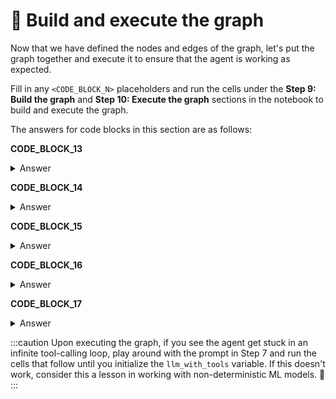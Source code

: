 # 👐 Build and execute the graph

Now that we have defined the nodes and edges of the graph, let's put the graph together and execute it to ensure that the agent is working as expected. 

Fill in any `<CODE_BLOCK_N>` placeholders and run the cells under the **Step 9: Build the graph** and **Step 10: Execute the graph** sections in the notebook to build and execute the graph.

The answers for code blocks in this section are as follows:

**CODE_BLOCK_13**

<details>
<summary>Answer</summary>
<div>
```python
graph.add_node("agent", agent)
```
</div>
</details>

**CODE_BLOCK_14**

<details>
<summary>Answer</summary>
<div>
```python
graph.add_node("tools", tool_node)
```
</div>
</details>

**CODE_BLOCK_15**

<details>
<summary>Answer</summary>
<div>
```python
graph.add_edge(START, "agent")
```
</div>
</details>

**CODE_BLOCK_16**

<details>
<summary>Answer</summary>
<div>
```python
graph.add_edge("tools", "agent")
```
</div>
</details>

**CODE_BLOCK_17**

<details>
<summary>Answer</summary>
<div>
```python
graph.add_conditional_edges(
    "agent",
    route_tools,
    {"tools": "tools", END: END},
)
```
</div>
</details>

:::caution
Upon executing the graph, if you see the agent get stuck in an infinite tool-calling loop, play around with the prompt in Step 7 and run the cells that follow until you initialize the `llm_with_tools` variable. If this doesn't work, consider this a lesson in working with non-deterministic ML models. 🙂
:::